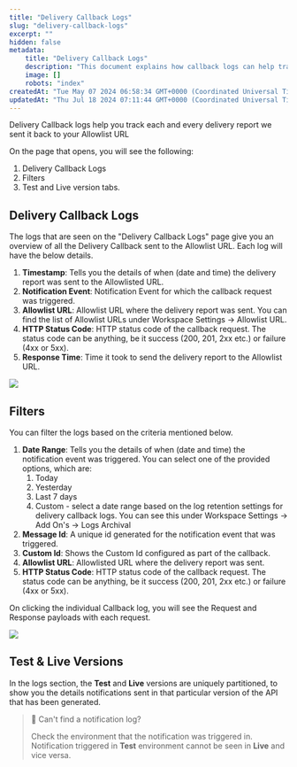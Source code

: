 ```yaml
---
title: "Delivery Callback Logs"
slug: "delivery-callback-logs"
excerpt: ""
hidden: false
metadata:
    title: "Delivery Callback Logs"
    description: "This document explains how callback logs can help track delivery reports sent to your Allowlist URL, providing details such as timestamp, notification event, channel, HTTP status code, and response time. It also includes information on filters for date range, message ID, custom ID, and HTTP status code, with the ability to view individual callback log details."
    image: []
    robots: "index"
createdAt: "Tue May 07 2024 06:58:34 GMT+0000 (Coordinated Universal Time)"
updatedAt: "Thu Jul 18 2024 07:11:44 GMT+0000 (Coordinated Universal Time)"
---
```


Delivery Callback logs help you track each and every delivery report we sent it back to your Allowlist URL

On the page that opens, you will see the following:

1. Delivery Callback Logs
2. Filters
3. Test and Live version tabs.

## Delivery Callback Logs

The logs that are seen on the "Delivery Callback Logs" page give you an overview of all the Delivery Callback sent to the Allowlist URL. Each log will have the below details.

1. **Timestamp**: Tells you the details of when (date and time) the delivery report was sent to the Allowlisted URL.
2. **Notification Event**: Notification Event for which the callback request was triggered.
3. **Allowlist URL**: Allowlist URL where the delivery report was sent. You can find the list of Allowlist URLs under Workspace Settings -> Allowlist URL.
4. **HTTP Status Code**: HTTP status code of the callback request. The status code can be anything, be it success (200, 201, 2xx etc.) or failure (4xx or 5xx).
5. **Response Time**: Time it took to send the delivery report to the Allowlist URL.

![](/images/fb7ca5c-Delivery_Callback_Logs.png)

## Filters

You can filter the logs based on the criteria mentioned below.

1. **Date Range**: Tells you the details of when (date and time) the notification event was triggered. You can select one of the provided options, which are:
    1. Today
    2. Yesterday
    3. Last 7 days
    4. Custom - select a date range based on the log retention settings for delivery callback logs. You can see this under Workspace Settings -> Add On's -> Logs Archival
2. **Message Id**: A unique id generated for the notification event that was triggered.
3. **Custom Id**: Shows the Custom Id configured as part of the callback.
4. **Allowlist URL**: Allowlisted URL where the delivery report was sent.
5. **HTTP Status Code**: HTTP status code of the callback request. The status code can be anything, be it success (200, 201, 2xx etc.) or failure (4xx or 5xx).

On clicking the individual Callback log, you will see the Request and Response payloads with each request.

![](/images/096c8af-Callback_details_new.png)

## Test & Live Versions

In the logs section, the **Test** and **Live** versions are uniquely partitioned, to show you the details notifications sent in that particular version of the API that has been generated.

> 🚧 Can't find a notification log?
>
> Check the environment that the notification was triggered in. Notification triggered in **Test** environment cannot be seen in **Live** and vice versa.

